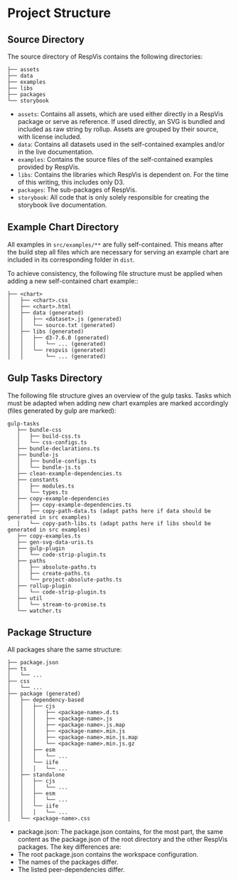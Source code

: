 
<Meta title='Contributing/Project Structure'/>

# Project Structure



## Source Directory

The source directory of RespVis contains the following directories:

```
├── assets
├── data
├── examples
├── libs
├── packages
└── storybook
```

- `assets`: Contains all assets, which are used either directly in a
  RespVis package or serve as reference. If used directly, an SVG is
  bundled and included as raw string by rollup. Assets are grouped by
  their source, with license included.
- `data`: Contains all datasets used in the self-contained examples
  and/or in the live documentation.
- `examples`: Contains the source files of the self-contained examples
  provided by RespVis.
- `libs`: Contains the libraries which RespVis is dependent on. For the
  time of this writing, this includes only D3.
- `packages`: The sub-packages of RespVis.
- `storybook`: All code that is only solely responsible for creating the
  storybook live documentation.



## Example Chart Directory

All examples in `src/examples/**` are fully self-contained. This means after
the build step all files which are necessary for serving an example chart
are included in its corresponding folder in `dist`.

To achieve consistency, the following file structure must be applied when adding
a new self-contained chart example::

```
├── <chart>
│   ├── <chart>.css
│   ├── <chart>.html
│   ├── data (generated)
│   │   ├── <dataset>.js (generated)
│   │   └── source.txt (generated)
│   ├── libs (generated)
│   │   ├── d3-7.6.0 (generated)
│   │   │   └── ... (generated)
│   │   └── respvis (generated)
│   │       └── ... (generated)
```



## Gulp Tasks Directory

The following file structure gives an overview of the gulp
tasks. Tasks which must be adapted when adding new chart examples are
marked accordingly (files generated by gulp are marked):

```
gulp-tasks
   ├── bundle-css
   │   ├── build-css.ts
   │   └── css-configs.ts
   ├── bundle-declarations.ts
   ├── bundle-js
   │   ├── bundle-configs.ts
   │   └── bundle-js.ts
   ├── clean-example-dependencies.ts
   ├── constants
   │   ├── modules.ts
   │   └── types.ts
   ├── copy-example-dependencies
   │   ├── copy-example-dependencies.ts
   │   ├── copy-path-data.ts (adapt paths here if data should be generated in src examples)
   │   └── copy-path-libs.ts (adapt paths here if libs should be generated in src examples)
   ├── copy-examples.ts
   ├── gen-svg-data-uris.ts
   ├── gulp-plugin
   │   └── code-strip-plugin.ts
   ├── paths
   │   ├── absolute-paths.ts
   │   ├── create-paths.ts
   │   └── project-absolute-paths.ts
   ├── rollup-plugin
   │   └── code-strip-plugin.ts
   ├── util
   │   └── stream-to-promise.ts
   └── watcher.ts

```


## Package Structure

All packages share the same structure:

```
├── package.json
├── ts
│   └── ...
├── css
│   └── ...
├── package (generated)
│   ├── dependency-based
│   │   ├── cjs
│   │   │   ├── <package-name>.d.ts
│   │   │   ├── <package-name>.js
│   │   │   ├── <package-name>.js.map
│   │   │   ├── <package-name>.min.js
│   │   │   ├── <package-name>.min.js.map
│   │   │   └── <package-name>.min.js.gz
│   │   ├── esm
│   │   │   └── ...
│   │   └── iife
│   │   │   └── ...
│   ├── standalone
│   │   ├── cjs
│   │   │   └── ...
│   │   ├── esm
│   │   │   └── ...
│   │   └── iife
│   │   │   └── ...
│   └── <package-name>.css
```

- package.json: The package.json contains, for the most part, the same content
as the package.json of the root directory and the other RespVis packages. The
key differences are:
- The root package.json contains the workspace configuration.
- The names of the packages differ.
- The listed peer-dependencies differ.
